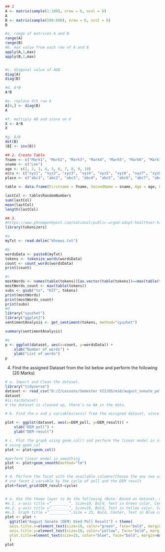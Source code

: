 

```r
## 1
A <- matrix(sample(1:100), nrow = 6, ncol = 6)
A
B <- matrix(sample(500:600), nrow = 6, ncol = 6)
B

#a. range of matrices A and B
range(A)
range(B)
#b. max value from each row of A and B
apply(A,1,max)
apply(B,1,max)


#c. diagonal value of A&B
diag(A)
diag(B)

#d. A*B
A*B

#e. replace 4th row A
A[4,] <- diag(B)
A

#f. multiply AB and store on X
X <- A*B
X
```
```r
#g. A/B
det(B)
(BI <- inv(B))
```



```r
## 2. Create Table
fname <- c("Mark1", "Mark2", "Mark3", "Mark4", "Mark5", "Mark6", "Mark7", "Mark8", "Mark9", "Mark10")
sname <- c("Lee")
age <- c(1, 2, 3, 4, 5, 6, 7, 8, 9, 10)
occu <- c("xyz1", "xyz2", "xyz3", "xyz4", "xyz5", "xyz6", "xyz7", "xyz8", "xyz9","xyz10")
place <- c("abc1", "abc2", "abc3", "abc4", "abc5", "abc6", "abc7", "abc8", "abc9","abc10")

table <- data.frame(Firstname = fname, SecondName = sname, Age = age, Occupation = occu, Place = place, RandomNumbers = sample(1:10) )

lastCol <- table$RandomNumbers
sum(lastCol)
mean(lastCol)
length(lastCol)
```


```r
## 3. 
#https://www.phnompenhpost.com/national/public-urged-adopt-healthier-habits
library(tokenizers)

#a
myTxt <- read.delim("khnews.txt")

#b
wordsData <- paste0(myTxt)
tokens <- tokenize_words(wordsData)
count <- count_words(wordsData)
print(count)

#c
mostWords <- names(table(tokens))[as.vector(table(tokens))==max(table(tokens))]
mostWords_count <- max(table(tokens))
subs <- gsub("to", "KIT", tokens)
print(mostWords)
print(mostWords_count)
print(subs)
#d
library("syuzhet")
library("ggplot2")
sentimentAnalysis <- get_sentiment(tokens, method="syuzhet")

summary(sentimentAnalysis)

#e
p <- ggplot(dataset, aes(x=count, y=wordsData)) + 
    xlab("Number of words") +
    ylab("List of words")
p
```

4. Find the assigned Dataset from the list below and perform the following (20 Marks)
```r
# a. Import and Clean the dataset.
library("tidyverse")
dataset <- read_csv("D:/Z/Lessons/Semester VII/DS/mid/august_senate_polls.csv")
dataset
#is.na(dataset)
# the dataset is cleaned up, there's no NA in the data.

# b. Find the x and y variables(axis) from the assigned dataset, since the amount of Poll not equal to the result being used, choosing these 2 will help tell us the actual amount of poll

plot <- ggplot(dataset, aes(x=DEM_poll, y=DEM_result)) + 
    xlab("DEM poll") +
    ylab("DEM result")

# c. Plot the graph using geom_col() and perform the linear model in statistics.
# using geom_col
plot <- plot+geom_col()

#perform linear model in smoothing
plot <- plot+geom_smooth(method="lm")
plot

# d. Perform the facet with the available columns(Choose the any two variables from the columns)
# use facet 2 variable by the cycle of poll and the DEM result
plot+facet_grid(DEM_result~cycle)


# e. Use the theme layer to do the following (Note: Based on dataset, name the x and y axis graph)
#e.1. x-axis title =“________”, Size=10, Bold, Text in Green color, Center, space between graph and title = 20.
#e.2. y-axis title =“________”, Size=10, Bold, Text in Yellow color, Center, space between graph and title = 20.
#e.3. Graph title =”_________”,Size = 25, Bold, Center, Text in Blue color, space between graph and title = 25.
plot <- plot +
  ggtitle("August Senate (DEM) Used Poll Result") + theme(
  axis.title.x=element_text(size=10, color="green", face="bold", margin=margin(t=20,r=20,b=0,l=0)),
  axis.title.y=element_text(size=10, color="yellow", face="bold", margin=margin(t=0,r=20,b=0,l=20)),
  plot.title=element_text(size=25, color="blue", face="bold", margin=margin(t=25,r=0,b=25,l=0))
  )
plot
```


